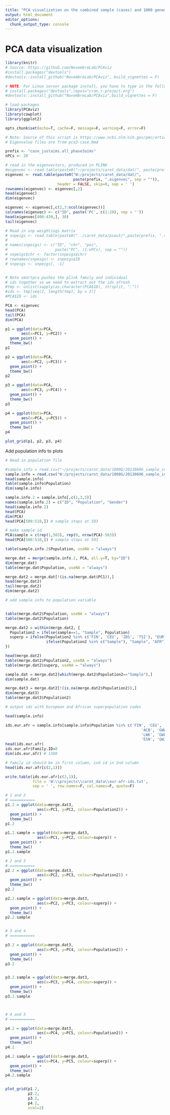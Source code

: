```yaml
---
title: "PCA visualization on the combined sample (cases) and 1000 genome data"
output: html_document
editor_options: 
  chunk_output_type: console
---
```


# PCA data visualization

<!-- Note: Source of this script is https://www.ncbi.nlm.nih.gov/pmc/articles/PMC8722024/ -->

<!-- NOTE: not able to get R to recognize PCAviz even after I loaded so can't run this on server -->

```r

library(knitr)
# Source: https://github.com/NovembreLab/PCAviz
#install.packages("devtools")
#devtools::install_github("NovembreLab/PCAviz", build_vignettes = F)

# NOTE: For Linux server package install, you have to type in the following in R on server (after typing "R402" at prompt), instead of directly typing in "install.packages("devtools")
# install.packages("devtools",repos="cran.r-project.org")
#devtools::install_github("NovembreLab/PCAviz",build_vignettes = F)

# load packages
library(PCAviz)
library(cowplot)
library(ggplot2)

```

```r

opts_chunk$set(echo=T, cache=F, message=F, warning=F, error=F)

```

```r

# Note: Source of this script is https://www.ncbi.nlm.nih.gov/pmc/articles/PMC8722024/ 
# Eigenvalue files are from pca3-case.Rmd

prefix <- "case_justaims.all_phase3aims"
nPCs <- 20

# read in the eigenvectors, produced in PLINK
#eigenvec <- read.table(paste0("~/projects/carot_data/dat/", paste(prefix, ".eigenvec", sep = "")), header = FALSE, skip=0, sep = ' ')
eigenvec <- read.table(paste0("W:/projects/carot_data/dat/", 
                              paste(prefix, ".eigenvec", sep = "")), 
                       header = FALSE, skip=0, sep = ' ')
rownames(eigenvec) <- eigenvec[,2]
head(eigenvec)
dim(eigenvec)

eigenvec <- eigenvec[,c(2,3:ncol(eigenvec))]
colnames(eigenvec) <- c("ID", paste('PC', c(1:20), sep = ''))
head(eigenvec[400:430,], 30)
tail(eigenvec)

# Read in snp weightings matrix
# snpeigs <- read.table(paste0("../carot_data/psout/",paste(prefix, ".snpeigs", sep = "")))
# 
# names(snpeigs) <- c("ID", "chr", "pos", 
#                     paste("PC", (1:nPCs), sep = ""))
# snpeigs$chr <- factor(snpeigs$chr)
# rownames(snpeigs) <- snpeigs$ID
# snpeigs <- snpeigs[, -1]


# Note smartpca pushes the plink family and individual
# ids together so we need to extract out the ids afresh
#tmp <- unlist(sapply(as.character(PCA$ID), strsplit, ":"))
#ids <- tmp[seq(2, length(tmp), by = 2)]
#PCA$ID <- ids

PCA <- eigenvec
head(PCA)
tail(PCA)
dim(PCA)

```


```r

p1 = ggplot(data=PCA, 
       aes(x=PC1, y=PC2)) +
  geom_point() +
  theme_bw()
p1

p2 = ggplot(data=PCA, 
       aes(x=PC2, y=PC3)) +
  geom_point() +
  theme_bw()
p2

p3 = ggplot(data=PCA, 
       aes(x=PC3, y=PC4)) +
  geom_point() +
  theme_bw()
p3

p4 = ggplot(data=PCA, 
       aes(x=PC4, y=PC5)) +
  geom_point() +
  theme_bw()
p4

plot_grid(p1, p2, p3, p4)


```




Add population info to plots

```r

# Read in population file

#sample.info = read.csv("~/projects/carot_data/1000G/20130606_sample_info.csv")
sample.info = read.csv("W:/projects/carot_data/1000G/20130606_sample_info.csv")
head(sample.info)
table(sample.info$Population)
dim(sample.info)

sample.info.2 = sample.info[,c(1,3,5)]
names(sample.info.2) = c("ID", "Population", "Gender")
head(sample.info.2)
head(PCA)
dim(PCA)
head(PCA[500:510,]) # sample stops at 503

# make sample id
PCA$sample = c(rep(1,503), rep(0, nrow(PCA)-503))
head(PCA[500:510,]) # sample stops at 503

table(sample.info.2$Population, useNA = "always")

merge.dat = merge(sample.info.2, PCA, all.y=T, by="ID")
dim(merge.dat)
table(merge.dat$Population, useNA = "always")

merge.dat2 = merge.dat[!(is.na(merge.dat$PC1)),]
head(merge.dat2)
tail(merge.dat2)
dim(merge.dat2)

# add sample info to population variable


table(merge.dat2$Population, useNA = "always")
table(merge.dat2$Population)

merge.dat2 = within(merge.dat2, {
  Population2 = ifelse(sample==1, "Sample", Population)
  superp = ifelse(Population2 %in% c('FIN', 'CEU', 'IBS', 'TSI'), "EUR",
                  ifelse(Population2 %in% c("Sample"), "Sample", "AFR"))
})

head(merge.dat2)
table(merge.dat2$Population2, useNA = "always")
table(merge.dat2$superp, useNA = "always")

sample.dat = merge.dat2[which(merge.dat2$Population2=="Sample"),]
dim(sample.dat)

merge.dat3 = merge.dat2[!(is.na(merge.dat2$Population2)),]
dim(merge.dat3)
table(merge.dat3$Population2)

```

```r
# output ids with European and African superpopulation codes

head(sample.info)

ids.eur.afr = sample.info[sample.info$Population %in% c('FIN', 'CEU', 'IBS', 'TSI',
                                                            'ACB', 'GWW', 'ASW', 'YRI',
                                                            'LWK', 'GWF', 'GWD', 'MSL', 
                                                            'ESN', 'GWJ'),c(1,2)] # keep id and family id 
head(ids.eur.afr)
ids.eur.afr$Family.ID=0
dim(ids.eur.afr) # 1580

# family id should be in first column, ind id in 2nd column
head(ids.eur.afr[c(2,1)])

write.table(ids.eur.afr[c(2,1)], 
            file = 'W:\\projects\\carot_data\\eur-afr-ids.txt',
            sep = ' ', row.names=F, col.names=F, quote=F)

```


```r

# 1 and 2
# ===========
p1.2 = ggplot(data=merge.dat3,
              aes(x=PC1, y=PC2, colour=Population2)) +
  geom_point() +
  theme_bw()
p1.2

p1.2.sample = ggplot(data=merge.dat3,
              aes(x=PC1, y=PC2, colour=superp)) +
  geom_point() +
  theme_bw()
p1.2.sample

# 2 and 3
# ===========
p2.2 = ggplot(data=merge.dat3,
              aes(x=PC2, y=PC3, colour=Population2)) +
  geom_point() +
  theme_bw()
p2.2

p2.2.sample = ggplot(data=merge.dat3,
              aes(x=PC2, y=PC3, colour=superp)) +
  geom_point() +
  theme_bw()
p2.2.sample


# 3 and 4
# ===========

p3.2 = ggplot(data=merge.dat3,
              aes(x=PC3, y=PC4, colour=Population2)) +
  geom_point() +
  theme_bw()
p3.2


p3.2.sample = ggplot(data=merge.dat3,
              aes(x=PC3, y=PC4, colour=superp)) +
  geom_point() +
  theme_bw()
p3.2.sample



# 4 and 5
# ===========

p4.2 = ggplot(data=merge.dat3,
              aes(x=PC4, y=PC5, colour=Population2)) +
  geom_point() +
  theme_bw()
p4.2

p4.2.sample = ggplot(data=merge.dat3,
              aes(x=PC4, y=PC5, colour=superp)) +
  geom_point() +
  theme_bw()
p4.2.sample


plot_grid(p1.2,
          p2.2,
          p3.2,
          p4.2,
          ncol=2)


```
